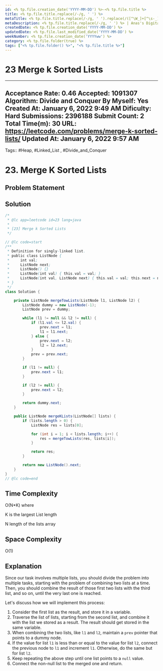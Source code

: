```yaml
---
id: <% tp.file.creation_date('YYYY-MM-DD') %>-<% tp.file.title %>
title: <% tp.file.title.replace(/-/g, ' ') %>
metaTitle: <% tp.file.title.replace(/-/g, ' ').replace(/([^\W_]+[^\s-_]+]*) */g, function (txt) {return txt.charAt(0).toUpperCase() + txt.substr(1).toLowerCase();}) %> | Anas's Digital Garden
metaDescription: <% tp.file.title.replace(/-/g, ' ') %> | Anas's Digital Garden
createdDate: <% tp.file.creation_date('YYYY-MM-DD') %>
updatedDate: <% tp.file.last_modified_date('YYYY-MM-DD') %>
weekNumber: <% tp.file.creation_date('YYYYww') %>
category: <% tp.file.folder(true) %>
tags: ["<% tp.file.folder() %>", "<% tp.file.title %>"]
---
```

# 23 Merge k Sorted Lists

---
Acceptance Rate: 0.46
Accepted: 1091307
Algorithm: Divide and Conquer
By Myself: Yes
Created At: January 6, 2022 9:49 AM
Dificulty: Hard
Submissions: 2396188
Submit Count: 2
Total Time(m): 30
URL: https://leetcode.com/problems/merge-k-sorted-lists/
Updated At: January 6, 2022 9:57 AM
---
Tags:: #Heap, #Linked_List , #Divide_and_Conquer
# 23. Merge K Sorted Lists

## Problem Statement

## Solution

```java
/*
 * @lc app=leetcode id=23 lang=java
 *
 * [23] Merge k Sorted Lists
 */

// @lc code=start
/**
 * Definition for singly-linked list.
 * public class ListNode {
 *     int val;
 *     ListNode next;
 *     ListNode() {}
 *     ListNode(int val) { this.val = val; }
 *     ListNode(int val, ListNode next) { this.val = val; this.next = next; }
 * }
 */
class Solution {

    private ListNode mergeTowLists(ListNode l1, ListNode l2) {
        ListNode dummy = new ListNode(-1);
        ListNode prev = dummy;

        while (l1 != null && l2 != null) {
            if (l1.val <= l2.val) {
                prev.next = l1;
                l1 = l1.next;
            } else {
                prev.next = l2;
                l2 = l2.next;
            }
            prev = prev.next;
        }

        if (l1 != null) {
            prev.next = l1;
        }

        if (l2 != null) {
            prev.next = l2;
        }

        return dummy.next;
    }

    public ListNode mergeKLists(ListNode[] lists) {
        if (lists.length > 0) {
            ListNode res = lists[0];

            for (int i = 1; i < lists.length; i++) {
                res = mergeTowLists(res, lists[i]);
            }

            return res;
        }

        return new ListNode().next;
    }
}
// @lc code=end
```

## Time Complexity

O(N*K) where

K is the largest List length

N length of the lists array

## Space Complexity

O(1)

## Explanation

Since our task involves multiple lists, you should divide the problem into multiple tasks, starting with the problem of combining two lists at a time. Then, you should combine the result of those first two lists with the third list, and so on, until the very last one is reached.

Let's discuss how we will implement this process:

1. Consider the first list as the result, and store it in a variable.
2. Traverse the list of lists, starting from the second list, and combine it with the list we stored as a result. The result should get stored in the same variable.
3. When combining the two lists, like `l1` and `l2`, maintain a `prev` pointer that points to a dummy node.
4. If the value for list `l1` is less than or equal to the value for list `l2`, connect the previous node to `l1` and increment `l1`. Otherwise, do the same but for list `l2`.
5. Keep repeating the above step until one list points to a `null` value.
6. Connect the non-null list to the merged one and return.
